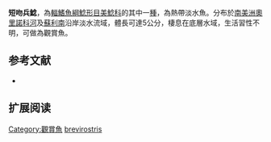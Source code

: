 {{Speciesbox
| name = 短吻兵鯰
| image =  
| image_width = 250px
| image_caption = 
| status = NE
| status_system = IUCN3.1
| genus = Corydoras
| species = brevirostris
| authority = [[Fraser-Brunner|Fraser-Brunner]], 1947
| synonyms = *''Corydoras melanistius brevirostris '',Fraser-Brunner, 1947 
}}

'''短吻兵鯰'''，為[[輻鰭魚綱|輻鰭魚綱]][[鯰形目|鯰形目]][[美鯰科|美鯰科]]的其中一[[種|種]]，為熱帶淡水魚。分布於[[南美洲|南美洲]][[奧里諾科河|奧里諾科河]]及[[蘇利南|蘇利南]]沿岸淡水流域，體長可達5公分，棲息在底層水域，生活習性不明，可做為觀賞魚。

==参考文献==
*{{FishBase_species|genus=Corydoras|species=brevirostris|year=2014|month=11}}

== 扩展阅读 ==
{{refbegin}}
{{wikispecies-inline|Corydoras brevirostris|短吻兵鯰}}
{{refend}}
{{Taxonbar|from=Q3694943}}

[[Category:觀賞魚|Category:觀賞魚]]
[[Category:兵鯰屬|brevirostris]]